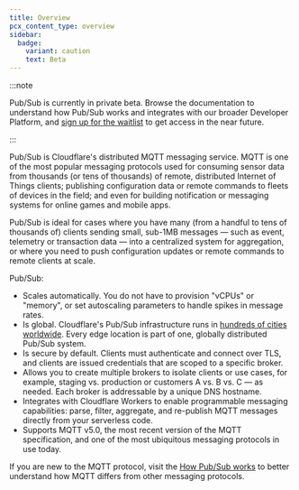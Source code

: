 ```yaml
---
title: Overview
pcx_content_type: overview
sidebar:
  badge:
    variant: caution
    text: Beta
---
```


:::note

Pub/Sub is currently in private beta. Browse the documentation to understand how Pub/Sub works and integrates with our broader Developer Platform, and [sign up for the waitlist](https://www.cloudflare.com/cloudflare-pub-sub-lightweight-messaging-private-beta/) to get access in the near future.

:::

Pub/Sub is Cloudflare's distributed MQTT messaging service. MQTT is one of the most popular messaging protocols used for consuming sensor data from thousands (or tens of thousands) of remote, distributed Internet of Things clients; publishing configuration data or remote commands to fleets of devices in the field; and even for building notification or messaging systems for online games and mobile apps.

Pub/Sub is ideal for cases where you have many (from a handful to tens of thousands of) clients sending small, sub-1MB messages — such as event, telemetry or transaction data — into a centralized system for aggregation, or where you need to push configuration updates or remote commands to remote clients at scale.

Pub/Sub:

* Scales automatically. You do not have to provision "vCPUs" or "memory", or set autoscaling parameters to handle spikes in message rates.
* Is global. Cloudflare's Pub/Sub infrastructure runs in [hundreds of cities worldwide](https://www.cloudflare.com/network/). Every edge location is part of one, globally distributed Pub/Sub system.
* Is secure by default. Clients must authenticate and connect over TLS, and clients are issued credentials that are scoped to a specific broker.
* Allows you to create multiple brokers to isolate clients or use cases, for example, staging vs. production or customers A vs. B vs. C — as needed. Each broker is addressable by a unique DNS hostname.
* Integrates with Cloudflare Workers to enable programmable messaging capabilities: parse, filter, aggregate, and re-publish MQTT messages directly from your serverless code.
* Supports MQTT v5.0, the most recent version of the MQTT specification, and one of the most ubiquitous messaging protocols in use today.

If you are new to the MQTT protocol, visit the [How Pub/Sub works](/pub-sub/learning/how-pubsub-works/) to better understand how MQTT differs from other messaging protocols.
